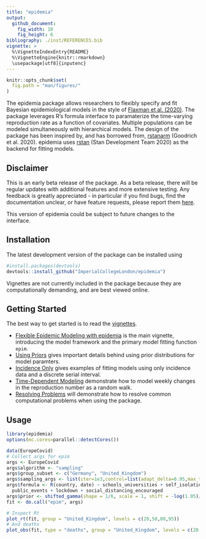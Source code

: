```yaml
---
title: "epidemia"
output: 
  github_document:
    fig_width: 10
    fig_height: 6
bibliography: ./inst/REFERENCES.bib
vignette: >
  %\VignetteIndexEntry{README}
  %\VignetteEngine{knitr::rmarkdown}
  \usepackage[utf8]{inputenc}
---
```


```r
knitr::opts_chunk$set(
  fig.path = "man/figures/"
)
```

The epidemia package allows researchers to flexibly specify and fit
Bayesian epidemiological models in the style of [Flaxman et
al. (2020)](https://www.nature.com/articles/s41586-020-2405-7). The
package leverages R’s formula interface to paramaterize the time-varying
reproduction rate as a function of covariates. Multiple populations can
be modeled simultaneously with hierarchical models. The design of the
package has been inspired by, and has borrowed from,
[rstanarm](https://mc-stan.org/rstanarm/) (Goodrich et al. 2020).
epidemia uses [rstan](https://mc-stan.org/rstan/) (Stan Development Team
2020) as the backend for fitting models.

## Disclaimer

This is an early beta release of the package. As a beta release, there will be 
regular updates with additional features and more extensive testing. Any feedback is 
greatly appreciated - in particular if you find bugs, find the documentation unclear, or
have feature requests, please report them
[here](https://github.com/ImperialCollegeLondon/epidemia/issues).

This version of epidemia could be subject to future changes to the interface.

## Installation

The latest development version of the package can be installed using
``` r
#install.packages(devtools)
devtools::install_github("ImperialCollegeLondon/epidemia")
```
Vignettes are not currently included in the package because they are 
computationally demanding, and are best viewed online.

## Getting Started

The best way to get started is to read the
[vignettes](articles/index.html).

  - [Flexible Epidemic Modeling with
    epidemia](articles/introduction.html) is the main vignette,
    introducing the model framework and the primary model fitting
    function `epim`.
  - [Using Priors](articles/priors.html) gives important details behind 
    using prior distributions for model paramters.
  - [Incidence Only](articles/IncidenceOnly.html) gives examples of
    fitting models using only incidence data and a discrete serial
    interval.
  - [Time-Dependent Modeling](articles/TimeDependentR.html) demonstrate
    how to model weekly changes in the reproduction number as a random
    walk.
  - [Resolving Problems](articles/ResolvingProblems.html) will
    demonstrate how to resolve common computational problems when using the package.

## Usage

```r
library(epidemia)
options(mc.cores=parallel::detectCores())

data(EuropeCovid)
# Collect args for epim
args <- EuropeCovid
args$algorithm <- "sampling"
args$group_subset <- c("Germany", "United_Kingdom")
args$sampling_args <- list(iter=1e3,control=list(adapt_delta=0.95,max_treedepth=15),seed=12345)
args$formula <- R(country, date) ~ schools_universities + self_isolating_if_ill +
  public_events + lockdown + social_distancing_encouraged
args$prior <- shifted_gamma(shape = 1/6, scale = 1, shift = -log(1.05)/6)
fit <- do.call("epim", args)
```




```r
# Inspect Rt
plot_rt(fit, group = "United_Kingdom", levels = c(20,50,80,95))
# And deaths
plot_obs(fit, type = "deaths", group = "United_Kingdom", levels = c(20,50,80,95))
```



